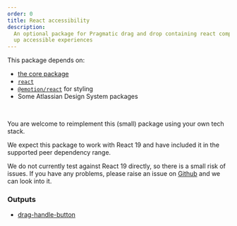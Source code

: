 ```yaml
---
order: 0
title: React accessibility
description:
  An optional package for Pragmatic drag and drop containing react components to assist with setting
  up accessible experiences
---
```



<SectionMessage>

This package depends on:

- [the core package](/components/pragmatic-drag-and-drop/core-package)
- [`react`](https://react.dev/)
- [`@emotion/react`](https://emotion.sh/docs/introduction) for styling
- Some Atlassian Design System packages

<br />

You are welcome to reimplement this (small) package using your own tech stack.

</SectionMessage>

<SectionMessage title="React 19" appearance='information'>

We expect this package to work with React 19 and have included it in the supported peer dependency
range.

We do not currently test against React 19 directly, so there is a small risk of issues. If you have
any problems, please raise an issue on
[Github](https://github.com/atlassian/pragmatic-drag-and-drop) and we can look into it.

</SectionMessage>

### Outputs

- [drag-handle-button](/components/pragmatic-drag-and-drop/optional-packages/react-accessibility/drag-handle-button)
